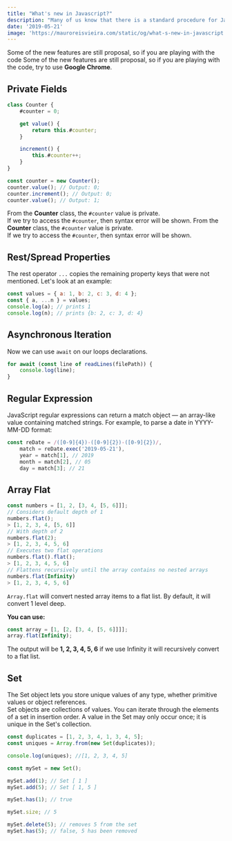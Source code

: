 ```yaml
---
title: "What's new in Javascript?"
description: "Many of us know that there is a standard procedure for Javascript latest releases and a committee behind that. In this post, I will explain about who makes the final call on any new specification, what is the procedure for it, and what's new in ES2019."
date: '2019-05-21'
image: 'https://mauroreisvieira.com/static/og/what-s-new-in-javascript.png'
---
```


Some of the new features are still proposal, so if you are playing with the code Some of the new features are still proposal, so if you are playing with the code, try to use **Google Chrome**.

## Private Fields

```js
class Counter {
    #counter = 0;

    get value() {
        return this.#counter;
    }

    increment() {
        this.#counter++;
    }
}

const counter = new Counter();
counter.value(); // Output: 0;
counter.increment(); // Output: 0;
counter.value(); // Output: 1;
```

From the **Counter** class, the `#counter` value is private.\
If we try to access the `#counter`, then syntax error will be shown.
From the **Counter** class, the `#counter` value is private.\
If we try to access the `#counter`, then syntax error will be shown.

## Rest/Spread Properties

The rest operator `...` copies the remaining property keys that were not mentioned. Let's look at an example:

```js
const values = { a: 1, b: 2, c: 3, d: 4 };
const { a, ...n } = values;
console.log(a); // prints 1
console.log(n); // prints {b: 2, c: 3, d: 4}
```

## Asynchronous Iteration

Now we can use `await` on our loops declarations.

```js
for await (const line of readLines(filePath)) {
    console.log(line);
}
```

## Regular Expression

JavaScript regular expressions can return a match object — an array-like value containing matched strings.
For example, to parse a date in YYYY-MM-DD format:

```js
const reDate = /([0-9]{4})-([0-9]{2})-([0-9]{2})/,
    match = reDate.exec('2019-05-21'),
    year = match[1], // 2019
    month = match[2], // 05
    day = match[3]; // 21
```

## Array Flat

```js
const numbers = [1, 2, [3, 4, [5, 6]]];
// Considers default depth of 1
numbers.flat();
> [1, 2, 3, 4, [5, 6]]
// With depth of 2
numbers.flat(2);
> [1, 2, 3, 4, 5, 6]
// Executes two flat operations
numbers.flat().flat();
> [1, 2, 3, 4, 5, 6]
// Flattens recursively until the array contains no nested arrays
numbers.flat(Infinity)
> [1, 2, 3, 4, 5, 6]
```

`Array.flat` will convert nested array items to a flat list.
By default, it will convert 1 level deep.

**You can use:**

```js
const array = [1, [2, [3, 4, [5, 6]]]];
array.flat(Infinity);
```

The output will be **1, 2, 3, 4, 5, 6** if we use Infinity it will recursively convert to a flat list.

## Set

The Set object lets you store unique values of any type, whether primitive values or object references.\
Set objects are collections of values. You can iterate through the elements of a set in insertion order.
A value in the Set may only occur once; it is unique in the Set's collection.

```js
const duplicates = [1, 2, 3, 4, 1, 3, 4, 5];
const uniques = Array.from(new Set(duplicates));

console.log(uniques); //[1, 2, 3, 4, 5]

const mySet = new Set();

mySet.add(1); // Set [ 1 ]
mySet.add(5); // Set [ 1, 5 ]

mySet.has(1); // true

mySet.size; // 5

mySet.delete(5); // removes 5 from the set
mySet.has(5); // false, 5 has been removed
```
